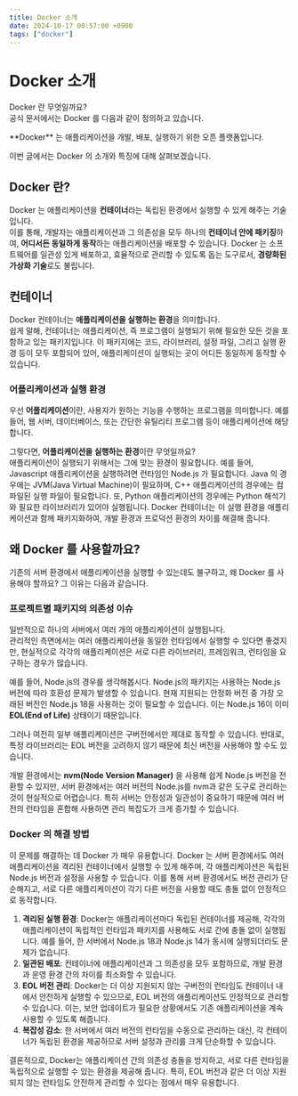 ```yaml
---
title: Docker 소개
date: 2024-10-17 00:57:00 +0900
tags: ["docker"]
---
```



# Docker 소개

Docker 란 무엇일까요?<br />
공식 문서에서는 Docker 를 다음과 같이 정의하고 있습니다.<br />

<Callout type="info">
	**Docker** 는 애플리케이션을 개발, 배포, 실행하기 위한 오픈 플랫폼입니다.
</Callout>

이번 글에서는 Docker 의 소개와 특징에 대해 살펴보겠습니다.

## Docker 란?

Docker 는 애플리케이션을 **컨테이너**라는 독립된 환경에서 실행할 수 있게 해주는 기술입니다.<br />
이를 통해, 개발자는 애플리케이션과 그 의존성을 모두 하나의 **컨테이너 안에 패키징**하여, **어디서든 동일하게 동작**하는 애플리케이션을 배포할 수 있습니다.
Docker 는 소프트웨어를 일관성 있게 배포하고, 효율적으로 관리할 수 있도록 돕는 도구로서, **경량화된 가상화 기술**로도 불립니다.

## 컨테이너

Docker 컨테이너는 **애플리케이션을 실행하는 환경**을 의미합니다.<br />
쉽게 말해, 컨테이너는 애플리케이션, 즉 프로그램이 실행되기 위해 필요한 모든 것을 포함하고 있는 패키지입니다.
이 패키지에는 코드, 라이브러리, 설정 파일, 그리고 실행 환경 등이 모두 포함되어 있어, 애플리케이션이 실행되는 곳이 어디든 동일하게 동작할 수 있습니다.

### 어플리케이션과 실행 환경

우선 **어플리케이션**이란, 사용자가 원하는 기능을 수행하는 프로그램을 의미합니다.
예를 들어, 웹 서버, 데이터베이스, 또는 간단한 유틸리티 프로그램 등이 애플리케이션에 해당합니다.

그렇다면, **어플리케이션을 실행하는 환경**이란 무엇일까요?<br />
애플리케이션이 실행되기 위해서는 그에 맞는 환경이 필요합니다.
예를 들어, Javascript 애플리케이션을 실행하려면 런타임인 Node.js 가 필요합니다.
Java 의 경우에는 JVM(Java Virtual Machine)이 필요하며, C++ 애플리케이션의 경우에는 컴파일된 실행 파일이 필요합니다.
또, Python 애플리케이션의 경우에는 Python 해석기와 필요한 라이브러리가 있어야 실행됩니다.
Docker 컨테이너는 이 실행 환경을 애플리케이션과 함께 패키지화하여, 개발 환경과 프로덕션 환경의 차이를 해결해 줍니다.

## 왜 Docker 를 사용할까요?

기존의 서버 환경에서 애플리케이션을 실행할 수 있는데도 불구하고, 왜 Docker 를 사용해야 할까요? 그 이유는 다음과 같습니다.

### 프로젝트별 패키지의 의존성 이슈

일반적으로 하나의 서버에서 여러 개의 애플리케이션이 실행됩니다.<br />
관리적인 측면에서는 여러 애플리케이션을 동일한 런타임에서 실행할 수 있다면 좋겠지만, 현실적으로 각각의 애플리케이션은 서로 다른 라이브러리, 프레임워크, 런타임을 요구하는 경우가 많습니다.

예를 들어, Node.js의 경우를 생각해봅시다.
Node.js의 패키지는 사용하는 Node.js 버전에 따라 호환성 문제가 발생할 수 있습니다.
현재 지원되는 안정화 버전 중 가장 오래된 버전인 Node.js 18을 사용하는 것이 필요할 수 있습니다.
이는 Node.js 16이 이미 **EOL(End of Life)** 상태이기 때문입니다.

그러나 여전히 일부 애플리케이션은 구버전에서만 제대로 동작할 수 있습니다.
반대로, 특정 라이브러리는 EOL 버전을 고려하지 않기 때문에 최신 버전을 사용해야 할 수도 있습니다.

개발 환경에서는 **nvm(Node Version Manager)** 을 사용해 쉽게 Node.js 버전을 전환할 수 있지만, 서버 환경에서는 여러 버전의 Node.js를 nvm과 같은 도구로 관리하는 것이 현실적으로 어렵습니다.
특히 서버는 안정성과 일관성이 중요하기 때문에 여러 버전의 런타임을 혼합해 사용하면 관리 복잡도가 크게 증가할 수 있습니다.

### Docker 의 해결 방법

이 문제를 해결하는 데 Docker 가 매우 유용합니다.
Docker 는 서버 환경에서도 여러 애플리케이션을 격리된 컨테이너에서 실행할 수 있게 해주며, 각 애플리케이션은 독립된 Node.js 버전과 설정을 사용할 수 있습니다.
이를 통해 서버 환경에서도 버전 관리가 단순해지고, 서로 다른 애플리케이션이 각기 다른 버전을 사용할 때도 충돌 없이 안정적으로 동작합니다.

1. **격리된 실행 환경**: Docker는 애플리케이션마다 독립된 컨테이너를 제공해, 각각의 애플리케이션이 독립적인 런타임과 패키지를 사용해도 서로 간에 충돌 없이 실행됩니다. 예를 들어, 한 서버에서 Node.js 18과 Node.js 14가 동시에 실행되더라도 문제가 없습니다.
2. **일관된 배포**: 컨테이너에 애플리케이션과 그 의존성을 모두 포함하므로, 개발 환경과 운영 환경 간의 차이를 최소화할 수 있습니다.
3. **EOL 버전 관리**: Docker는 더 이상 지원되지 않는 구버전의 런타임도 컨테이너 내에서 안전하게 실행할 수 있으므로, EOL 버전의 애플리케이션도 안정적으로 관리할 수 있습니다. 이는, 보안 업데이트가 필요한 상황에서도 기존 애플리케이션을 계속 사용할 수 있도록 해줍니다.
4. **복잡성 감소**: 한 서버에서 여러 버전의 런타임을 수동으로 관리하는 대신, 각 컨테이너가 독립된 환경을 제공하므로 서버 설정과 관리를 크게 단순화할 수 있습니다.

결론적으로, Docker는 애플리케이션 간의 의존성 충돌을 방지하고, 서로 다른 런타임을 독립적으로 실행할 수 있는 환경을 제공해 줍니다.
특히, EOL 버전과 같은 더 이상 지원되지 않는 런타임도 안전하게 관리할 수 있다는 점에서 매우 유용합니다.